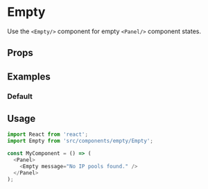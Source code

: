
<Meta title="Panels|Empty" component={Empty} />

# Empty

Use the `<Empty/>` component for empty `<Panel/>` component states.

## Props

<Props of={Empty} />

## Examples

### Default

<Preview>
  <Story name="default">
    <Panel>
      <Empty message="No IP pools found." />
    </Panel>
  </Story>
</Preview>

## Usage

```js
import React from 'react';
import Empty from 'src/components/empty/Empty';

const MyComponent = () => (
  <Panel>
    <Empty message="No IP pools found." />
  </Panel>
);
```
